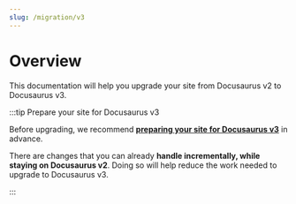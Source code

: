 ```yaml
---
slug: /migration/v3
---
```


# Overview

This documentation will help you upgrade your site from Docusaurus v2 to Docusaurus v3.

:::tip Prepare your site for Docusaurus v3

Before upgrading, we recommend [**preparing your site for Docusaurus v3**](/blog/preparing-your-site-for-docusaurus-v3) in advance.

There are changes that you can already **handle incrementally, while staying on Docusaurus v2**. Doing so will help reduce the work needed to upgrade to Docusaurus v3.

:::
